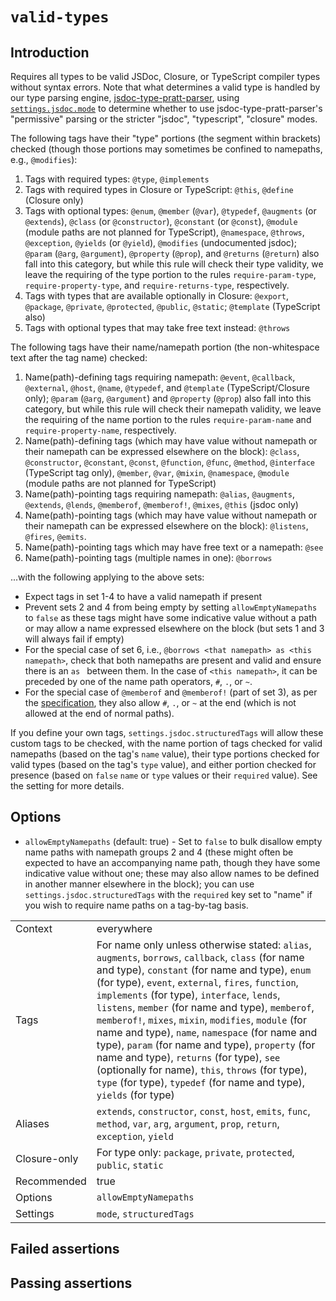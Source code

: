 # `valid-types`

## Introduction

Requires all types to be valid JSDoc, Closure, or TypeScript compiler types
without syntax errors. Note that what determines a valid type is handled by
our type parsing engine, [jsdoc-type-pratt-parser](https://github.com/jsdoc-type-pratt-parser/jsdoc-type-pratt-parser),
using [`settings.jsdoc.mode`](../#settings-mode) to
determine whether to use jsdoc-type-pratt-parser's "permissive" parsing or
the stricter "jsdoc", "typescript", "closure" modes.

The following tags have their "type" portions (the segment within brackets)
checked (though those portions may sometimes be confined to namepaths,
e.g., `@modifies`):

1. Tags with required types: `@type`, `@implements`
1. Tags with required types in Closure or TypeScript: `@this`,
    `@define` (Closure only)
1. Tags with optional types: `@enum`, `@member` (`@var`), `@typedef`,
  `@augments` (or `@extends`), `@class` (or `@constructor`), `@constant`
  (or `@const`), `@module` (module paths are not planned for TypeScript),
  `@namespace`, `@throws`, `@exception`, `@yields` (or `@yield`),
  `@modifies` (undocumented jsdoc); `@param` (`@arg`, `@argument`),
  `@property` (`@prop`), and `@returns` (`@return`) also fall into this
  category, but while this rule will check their type validity, we leave
  the requiring of the type portion to the rules `require-param-type`,
  `require-property-type`, and `require-returns-type`, respectively.
1. Tags with types that are available optionally in Closure: `@export`,
    `@package`, `@private`, `@protected`, `@public`, `@static`;
    `@template` (TypeScript also)
1. Tags with optional types that may take free text instead: `@throws`

The following tags have their name/namepath portion (the non-whitespace
text after the tag name) checked:

1. Name(path)-defining tags requiring namepath: `@event`, `@callback`,
    `@external`, `@host`, `@name`, `@typedef`, and `@template`
    (TypeScript/Closure only); `@param` (`@arg`, `@argument`) and `@property`
    (`@prop`) also fall into this category, but while this rule will check
    their namepath validity, we leave the requiring of the name portion
    to the rules `require-param-name` and `require-property-name`,
    respectively.
1. Name(path)-defining tags (which may have value without namepath or their
    namepath can be expressed elsewhere on the block):
    `@class`, `@constructor`, `@constant`, `@const`, `@function`, `@func`,
    `@method`, `@interface` (TypeScript tag only), `@member`, `@var`,
    `@mixin`, `@namespace`, `@module` (module paths are not planned for
    TypeScript)
1. Name(path)-pointing tags requiring namepath: `@alias`, `@augments`,
    `@extends`, `@lends`, `@memberof`, `@memberof!`, `@mixes`, `@this`
    (jsdoc only)
1. Name(path)-pointing tags (which may have value without namepath or their
    namepath can be expressed elsewhere on the block): `@listens`, `@fires`,
    `@emits`.
1. Name(path)-pointing tags which may have free text or a namepath: `@see`
1. Name(path)-pointing tags (multiple names in one): `@borrows`

...with the following applying to the above sets:

- Expect tags in set 1-4 to have a valid namepath if present
- Prevent sets 2 and 4 from being empty by setting `allowEmptyNamepaths` to
  `false` as these tags might have some indicative value without a path
  or may allow a name expressed elsewhere on the block (but sets 1 and 3 will
  always fail if empty)
- For the special case of set 6, i.e.,
  `@borrows <that namepath> as <this namepath>`,
  check that both namepaths are present and valid and ensure there is an `as `
  between them. In the case of `<this namepath>`, it can be preceded by
  one of the name path operators, `#`, `.`, or `~`.
- For the special case of `@memberof` and `@memberof!` (part of set 3), as
   per the [specification](https://jsdoc.app/tags-memberof.html), they also
   allow `#`, `.`, or `~` at the end (which is not allowed at the end of
   normal paths).

If you define your own tags, `settings.jsdoc.structuredTags` will allow
these custom tags to be checked, with the name portion of tags checked for
valid namepaths (based on the tag's `name` value), their type portions checked
for valid types (based on the tag's `type` value), and either portion checked
for presence (based on `false` `name` or `type` values or their `required`
value). See the setting for more details.

## Options

- `allowEmptyNamepaths` (default: true) - Set to `false` to bulk disallow
  empty name paths with namepath groups 2 and 4 (these might often be
  expected to have an accompanying name path, though they have some
  indicative value without one; these may also allow names to be defined
  in another manner elsewhere in the block); you can use
  `settings.jsdoc.structuredTags` with the `required` key set to "name" if you
  wish to require name paths on a tag-by-tag basis.

|||
|---|---|
|Context|everywhere|
|Tags|For name only unless otherwise stated: `alias`, `augments`, `borrows`, `callback`, `class` (for name and type), `constant` (for name and type), `enum` (for type), `event`, `external`, `fires`, `function`, `implements` (for type), `interface`, `lends`, `listens`, `member` (for name and type),  `memberof`, `memberof!`, `mixes`, `mixin`, `modifies`, `module` (for name and type), `name`, `namespace` (for name and type), `param` (for name and type), `property` (for name and type), `returns` (for type), `see` (optionally for name), `this`, `throws` (for type), `type` (for type), `typedef` (for name and type), `yields` (for type)|
|Aliases|`extends`, `constructor`, `const`, `host`, `emits`, `func`, `method`, `var`, `arg`, `argument`, `prop`, `return`, `exception`, `yield`|
|Closure-only|For type only: `package`, `private`, `protected`, `public`, `static`|
|Recommended|true|
|Options|`allowEmptyNamepaths`|
|Settings|`mode`, `structuredTags`|


## Failed assertions

<Assertions rule="validTypes" />

## Passing assertions

<Assertions rule="validTypes" passing />
